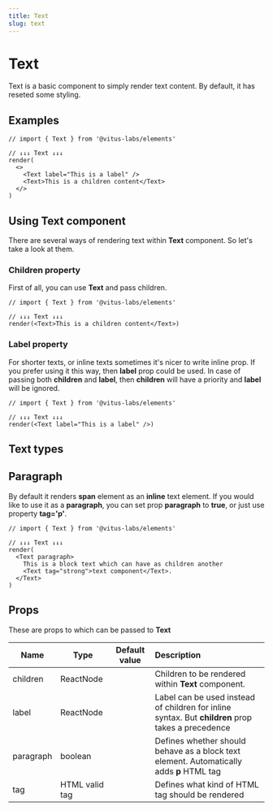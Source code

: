 ```yaml
---
title: Text
slug: text
---
```


<!-- // import Example from './examples/example.mdx'
// import RenderChildren from './examples/render-children.mdx'
// import RenderLabel from './examples/render-label.mdx'
// import TypeParagraph from './examples/type-paragraph.mdx'
// import Props from './props.mdx' -->

# Text

Text is a basic component to simply render text content. By default, it
has reseted some styling.

## Examples

```tsx
// import { Text } from '@vitus-labs/elements'

// ↓↓↓ Text ↓↓↓
render(
  <>
    <Text label="This is a label" />
    <Text>This is a children content</Text>
  </>
)
```

## Using Text component

There are several ways of rendering text within **Text** component. So
let's take a look at them.

### Children property

First of all, you can use **Text** and pass children.

```tsx
// import { Text } from '@vitus-labs/elements'

// ↓↓↓ Text ↓↓↓
render(<Text>This is a children content</Text>)
```

### Label property

For shorter texts, or inline texts sometimes it's nicer to write
inline prop. If you prefer using it this way, then **label** prop
could be used. In case of passing both **children** and **label**,
then **children** will have a priority and **label** will be ignored.

```tsx
// import { Text } from '@vitus-labs/elements'

// ↓↓↓ Text ↓↓↓
render(<Text label="This is a label" />)
```

## Text types

## Paragraph

By default it renders **span** element as an **inline** text element.
If you would like to use it as a **paragraph**, you can set prop
**paragraph** to **true**, or just use property **tag='p'**.

```tsx
// import { Text } from '@vitus-labs/elements'

// ↓↓↓ Text ↓↓↓
render(
  <Text paragraph>
    This is a block text which can have as children another
    <Text tag="strong">text component</Text>.
  </Text>
)
```

## Props

These are props to which can be passed to **Text**

| Name      | Type           | Default value | Description                                                                                       |
| --------- | -------------- | :-----------: | :------------------------------------------------------------------------------------------------ |
| children  | ReactNode      |               | Children to be rendered within **Text** component.                                                |
| label     | ReactNode      |               | Label can be used instead of children for inline syntax. But **children** prop takes a precedence |
| paragraph | boolean        |               | Defines whether should behave as a block text element. Automatically adds **p** HTML tag          |
| tag       | HTML valid tag |               | Defines what kind of HTML tag should be rendered                                                  |
